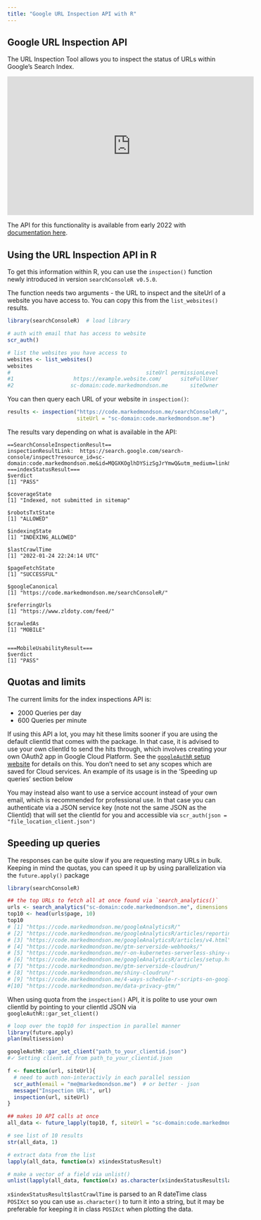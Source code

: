 ```yaml
---
title: "Google URL Inspection API with R"
---
```


## Google URL Inspection API

The URL Inspection Tool allows you to inspect the status of URLs within Google's Search Index.

<iframe width="560" height="315" src="https://www.youtube-nocookie.com/embed/Pe_-TkdbXN0" title="YouTube video player" frameborder="0" allow="accelerometer; autoplay; clipboard-write; encrypted-media; gyroscope; picture-in-picture" allowfullscreen></iframe>

The API for this functionality is available from early 2022 with [documentation here](https://developers.google.com/webmaster-tools/v1/urlInspection.index/inspect).

## Using the URL Inspection API in R

To get this information within R, you can use the `inspection()` function newly introduced in version `searchConsoleR v0.5.0`.

The function needs two arguments - the URL to inspect and the siteUrl of a website you have access to.  You can copy this from the `list_websites()` results.

```r
library(searchConsoleR)  # load library

# auth with email that has access to website
scr_auth()

# list the websites you have access to
websites <- list_websites()
websites
#                                           siteUrl permissionLevel
#1                   https://example.website.com/      siteFullUser
#2                  sc-domain:code.markedmondson.me       siteOwner
```

You can then query each URL of your website in `inspection()`:

```r
results <- inspection("https://code.markedmondson.me/searchConsoleR/",
                      siteUrl = "sc-domain:code.markedmondson.me")
```

The results vary depending on what is available in the API:

```
==SearchConsoleInspectionResult==
inspectionResultLink:  https://search.google.com/search-console/inspect?resource_id=sc-domain:code.markedmondson.me&id=MQGXKOglhDYSizSgJrYmwQ&utm_medium=link&utm_source=api
===indexStatusResult===
$verdict
[1] "PASS"

$coverageState
[1] "Indexed, not submitted in sitemap"

$robotsTxtState
[1] "ALLOWED"

$indexingState
[1] "INDEXING_ALLOWED"

$lastCrawlTime
[1] "2022-01-24 22:24:14 UTC"

$pageFetchState
[1] "SUCCESSFUL"

$googleCanonical
[1] "https://code.markedmondson.me/searchConsoleR/"

$referringUrls
[1] "https://www.zldoty.com/feed/"

$crawledAs
[1] "MOBILE"


===MobileUsabilityResult===
$verdict
[1] "PASS"

```

## Quotas and limits

The current limits for the index inspections API is:

* 2000 Queries per day
* 600 Queries per minute

If using this API a lot, you may hit these limits sooner if you are using the default clientId that comes with the package.  In that case, it is advised to use your own clientId to send the hits through, which involves creating your own OAuth2 app in Google Cloud Platform. See the [`googleAuthR` setup website](https://code.markedmondson.me/googleAuthR/articles/setup.html) for details on this.  You don't need to set any scopes which are saved for Cloud services.  An example of its usage is in the 'Speeding up queries' section below

You may instead also want to use a service account instead of your own email, which is recommended for professional use.  In that case you can authenticate via a JSON service key (note not the same JSON as the ClientId) that will set the clientId for you and accessible via `scr_auth(json = "file_location_client.json")`


## Speeding up queries

The responses can be quite slow if you are requesting many URLs in bulk.  Keeping in mind the quotas, you can speed it up by using parallelization via the `future.apply()` package

```r
library(searchConsoleR)

## the top URLs to fetch all at once found via `search_analytics()`
urls <- search_analytics("sc-domain:code.markedmondson.me", dimensions = "page")
top10 <- head(urls$page, 10)
top10
# [1] "https://code.markedmondson.me/googleAnalyticsR/"                                             
# [2] "https://code.markedmondson.me/googleAnalyticsR/articles/reporting-ga4.html"                  
# [3] "https://code.markedmondson.me/googleAnalyticsR/articles/v4.html"                             
# [4] "https://code.markedmondson.me/gtm-serverside-webhooks/"                                      
# [5] "https://code.markedmondson.me/r-on-kubernetes-serverless-shiny-r-apis-and-scheduled-scripts/"
# [6] "https://code.markedmondson.me/googleAnalyticsR/articles/setup.html"                          
# [7] "https://code.markedmondson.me/gtm-serverside-cloudrun/"                                      
# [8] "https://code.markedmondson.me/shiny-cloudrun/"                                               
# [9] "https://code.markedmondson.me/4-ways-schedule-r-scripts-on-google-cloud-platform/"           
#[10] "https://code.markedmondson.me/data-privacy-gtm/" 

```

When using quota from the `inspection()` API, it is polite to use your own clientId by pointing to your clientId JSON via `googleAuthR::gar_set_client()`


```r
# loop over the top10 for inspection in parallel manner
library(future.apply)
plan(multisession)

googleAuthR::gar_set_client("path_to_your_clientid.json")
#✓ Setting client.id from path_to_your_clientid.json

f <- function(url, siteUrl){
  # need to auth non-interactivly in each parallel session
  scr_auth(email = "me@markedmondson.me")  # or better - json
  message("Inspection URL:", url)
  inspection(url, siteUrl)
}

## makes 10 API calls at once
all_data <- future_lapply(top10, f, siteUrl = "sc-domain:code.markedmondson.me")

# see list of 10 results
str(all_data, 1)

# extract data from the list
lapply(all_data, function(x) x$indexStatusResult)

# make a vector of a field via unlist()
unlist(lapply(all_data, function(x) as.character(x$indexStatusResult$lastCrawlTime)))
```

`x$indexStatusResult$lastCrawlTime` is parsed to an R dateTime class `POSIXct` so you can use `as.character()` to turn it into a string, but it may be preferable for keeping it in class `POSIXct` when plotting the data.
